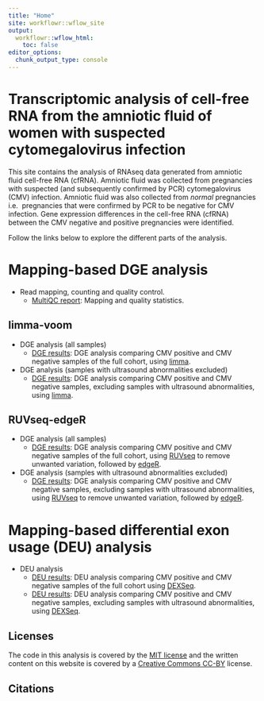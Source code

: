 ```yaml
---
title: "Home"
site: workflowr::wflow_site
output:
  workflowr::wflow_html:
    toc: false
editor_options:
  chunk_output_type: console
---
```


Transcriptomic analysis of cell-free RNA from the amniotic fluid of women with suspected cytomegalovirus infection
==================================================================================================================  

This site contains the analysis of RNAseq data generated from amniotic fluid 
cell-free RNA (cfRNA). Amniotic fluid was collected from pregnancies with 
suspected (and subsequently confirmed by PCR) cytomegalovirus 
(CMV) infection. Amniotic fluid was also collected from *normal* pregnancies i.e. 
pregnancies that were confirmed by PCR to be negative for CMV infection. Gene 
expression differences in the cell-free RNA (cfRNA) between the CMV 
negative and positive pregnancies were identified. 

Follow the links below to explore the different parts of the analysis. 

<!-- Pseudoalignment-based differential gene expression (DGE) analysis of **pilot** data -->
<!-- ----------------------------------------------------------------------------------- -->

<!-- * Pseudoalignment and quality control. -->
<!--     * [MultiQC report](multiqc_report.html): Pseudoalignment and quality statistics. -->

<!-- * DGE analysis (all samples) -->
<!--     * [DGE results](salmon-limma-voom.html): This is the initial  -->
<!--     analysis comparing CMV positive and CMV negative samples. Following quality  -->
<!--     control and normalisation, we preformed a differential expression analysis  -->
<!--     between CMV positive and CMV negative samples using -->
<!--     [limma](https://bioconductor.org/packages/release/bioc/html/limma.html). -->

<!-- * DGE analysis (samples with ultrasound abnormalities excluded) -->
<!--     * [DGE results](salmon-limma-voom-exclude-CMV11.html):  -->
<!--     This is the initial analysis comparing CMV positive and CMV negative samples.  -->
<!--     Following quality control and normalisation, we preformed a differential  -->
<!--     expression analysis between CMV positive and CMV negative samples using -->
<!--     [limma](https://bioconductor.org/packages/release/bioc/html/limma.html), but  -->
<!--     excluding samples that had an ultrasound abnormality. -->

<!-- * DGE analysis (all samples) -->
<!--     * [DGE results](salmon-ruvseq-edgeR.html): Following quality control and  -->
<!--     normalisation, we preformed a differential expression analysis between CMV  -->
<!--     positive and CMV negative samples, using -->
<!--     [RUVseq](https://bioconductor.org/packages/release/bioc/html/RUVSeq.html) to  -->
<!--     remove unwanted variation, followed by [edgeR](https://bioconductor.org/packages/release/bioc/html/edgeR.html).  -->

# Mapping-based DGE analysis
* Read mapping, counting and quality control.
    * [MultiQC report](multiqc_report.html): Mapping and quality statistics.
    
## limma-voom
* DGE analysis (all samples)
    * [DGE results](STAR-FC-all.html): DGE analysis comparing 
    CMV positive and CMV negative samples of the full cohort, using
    [limma](https://bioconductor.org/packages/release/bioc/html/limma.html).

* DGE analysis (samples with ultrasound abnormalities excluded)
    * [DGE results](STAR-FC-exclude-US-ab.html): 
    DGE analysis comparing CMV positive and CMV negative samples, excluding 
    samples with ultrasound abnormalities, using 
    [limma](https://bioconductor.org/packages/release/bioc/html/limma.html).

## RUVseq-edgeR    
* DGE analysis (all samples)
    * [DGE results](STAR-FC-RUV-all.html): DGE analysis comparing 
    CMV positive and CMV negative samples of the full cohort, using
    [RUVseq](https://bioconductor.org/packages/release/bioc/html/RUVSeq.html) to 
    remove unwanted variation, followed by [edgeR](https://bioconductor.org/packages/release/bioc/html/edgeR.html).

* DGE analysis (samples with ultrasound abnormalities excluded)
    * [DGE results](STAR-FC-RUV-exclude-US-ab.html): 
    DGE analysis comparing CMV positive and CMV negative samples, excluding 
    samples with ultrasound abnormalities, using 
    [RUVseq](https://bioconductor.org/packages/release/bioc/html/RUVSeq.html) to 
    remove unwanted variation, followed by [edgeR](https://bioconductor.org/packages/release/bioc/html/edgeR.html).


# Mapping-based differential exon usage (DEU) analysis

* DEU analysis
    * [DEU results](STAR-DEXSeq.html): DEU analysis comparing CMV positive and 
    CMV negative samples of the full cohort using [DEXSeq](https://bioconductor.org/packages/3.13/bioc/html/DEXSeq.html).
    * [DEU results](STAR-DEXSeq-exclude-US-ab.html): DEU analysis comparing CMV 
    positive and CMV negative samples, excluding samples with ultrasound 
    abnormalities, using [DEXSeq](https://bioconductor.org/packages/3.13/bioc/html/DEXSeq.html).


Licenses
--------
The code in this analysis is covered by the [MIT license][mit] and the written
content on this website is covered by a [Creative Commons CC-BY][cc] license.


Citations
---------


[mit]: https://choosealicense.com/licenses/mit/ "MIT License"
[cc]: https://choosealicense.com/licenses/cc-by-4.0/ "CC-BY License"
